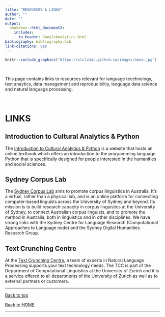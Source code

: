```yaml
---
title: "RESOURCES & LINKS"
author: ""
date: ""
output:
  bookdown::html_document2:
    includes:
      in_header: GoogleAnalytics.html
bibliography: bibliography.bib
link-citations: yes
---
```

 
<!--html_preserve-->
<!-- Global site tag (gtag.js) - Google Analytics -->
<script async src="https://www.googletagmanager.com/gtag/js?id=UA-130562131-1"></script>
<script>
  window.dataLayer = window.dataLayer || [];
  function gtag(){dataLayer.push(arguments);}
  gtag('js', new Date());

  gtag('config', 'UA-130562131-1');
</script>
<!--/html_preserve-->

```r
knitr::include_graphics("https://slcladal.github.io/images/news.jpg")
```

<br> 

This page contains links to resources relevant for language tecchnology, text anaytics, data manegement and reproducibility, language data science and natural language processing.


<br>


# LINKS {-}

## Introduction to Cultural Analytics & Python{-}

The [Introduction to Cultural Analytics & Python](https://melaniewalsh.github.io/Intro-Cultural-Analytics/welcome.html) is a website that hosts an online textbook which offers an introduction to the programming language Python that is specifically designed for people interested in the humanities and social sciences.

## Sydney Corpus Lab

The [Sydney Corpus Lab](https://sydneycorpuslab.com/) aims to promote corpus linguistics in Australia. It’s a virtual, rather than a physical lab, and is an online platform for connecting computer-based linguists across the University of Sydney and beyond. Its mission is to build research capacity in corpus linguistics at the University of Sydney, to connect Australian corpus linguists, and to promote the method in Australia, both in linguistics and in other disciplines. We have strong links with the Sydney Centre for Language Research (Computational Approaches to Language node) and the Sydney Digital Humanities Research Group. 

## Text Crunching Centre{-}

At the [Text Crunching Centre](https://www.cl.uzh.ch/en/TCC.html), a team of experts in Natural Language Processing supports your text technology needs. The TCC is part of the Department of Computational Linguistics at the University of Zurich and it is a service offered to all departments of the University of Zurich as well as to external partners or customers. 

***

[Back to top](#announcements)

[Back to HOME](https://slcladal.github.io/index.html)

*** 